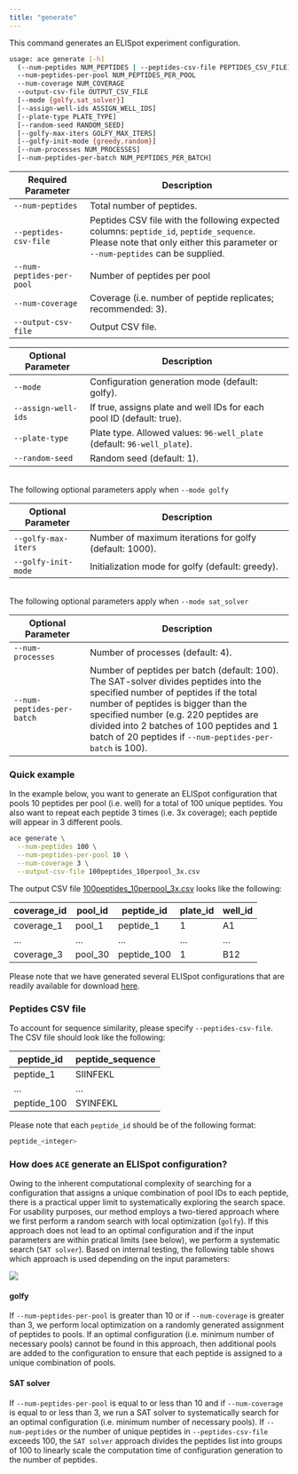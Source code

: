 ```yaml
---
title: "generate"
---
```


This command generates an ELISpot experiment configuration.

```bash
usage: ace generate [-h] 
  (--num-peptides NUM_PEPTIDES | --peptides-csv-file PEPTIDES_CSV_FILE)
  --num-peptides-per-pool NUM_PEPTIDES_PER_POOL
  --num-coverage NUM_COVERAGE
  --output-csv-file OUTPUT_CSV_FILE
  [--mode {golfy,sat_solver}]
  [--assign-well-ids ASSIGN_WELL_IDS]
  [--plate-type PLATE_TYPE]
  [--random-seed RANDOM_SEED]
  [--golfy-max-iters GOLFY_MAX_ITERS]
  [--golfy-init-mode {greedy,random}]
  [--num-processes NUM_PROCESSES]
  [--num-peptides-per-batch NUM_PEPTIDES_PER_BATCH]
```

| Required Parameter         | Description                                                            |
| -------------------------- | ---------------------------------------------------------------------- |
| `--num-peptides`           | Total number of peptides.                                              |
| `--peptides-csv-file`      | Peptides CSV file with the following expected columns: `peptide_id`, `peptide_sequence`. Please note that only either this parameter or `--num-peptides` can be supplied. |
| `--num-peptides-per-pool`  | Number of peptides per pool                                            |
| `--num-coverage`           | Coverage (i.e. number of peptide replicates; recommended: 3).          |
| `--output-csv-file`        | Output CSV file.                                                       |

| Optional Parameter         | Description                                                            |
| -------------------------- | ---------------------------------------------------------------------- |
| `--mode`                   | Configuration generation mode (default: golfy).                        |
| `--assign-well-ids`        | If true, assigns plate and well IDs for each pool ID (default: true).  |
| `--plate-type`             | Plate type. Allowed values: `96-well_plate` (default: `96-well_plate`).|
| `--random-seed`            | Random seed (default: 1).                                              |

<br/>The following optional parameters apply when `--mode golfy`

| Optional Parameter         | Description                                                            |
| -------------------------- | ---------------------------------------------------------------------- |
| `--golfy-max-iters`        | Number of maximum iterations for golfy (default: 1000).                |
| `--golfy-init-mode`        | Initialization mode for golfy (default: greedy).                       |

<br/>The following optional parameters apply when `--mode sat_solver`

| Optional Parameter         | Description                                                            |
| -------------------------- | ---------------------------------------------------------------------- |
| `--num-processes`          | Number of processes (default: 4).                                      |
| `--num-peptides-per-batch` | Number of peptides per batch (default: 100). The SAT-solver divides peptides into the specified number of peptides if the total number of peptides is bigger than the specified number (e.g. 220 peptides are divided into 2 batches of 100 peptides and 1 batch of 20 peptides if `--num-peptides-per-batch` is 100). |


### Quick example

In the example below, you want to generate an ELISpot configuration that 
pools 10 peptides per pool (i.e. well) for a total of 100 unique peptides. 
You also want to repeat each peptide 3 times (i.e. 3x coverage); each peptide 
will appear in 3 different pools.

```bash
ace generate \
  --num-peptides 100 \
  --num-peptides-per-pool 10 \
  --num-coverage 3 \
  --output-csv-file 100peptides_10perpool_3x.csv
```

The output CSV file [100peptides_10perpool_3x.csv]() looks like the following:

| coverage_id | pool_id | peptide_id  | plate_id | well_id |
|-------------|---------|-------------|----------|---------|
| coverage_1  | pool_1  | peptide_1   | 1        | A1      |
| ...         | ...     | ...         | ...      | ...     |
| coverage_3  | pool_30 | peptide_100 | 1 | B12     |

Please note that we have generated several ELISpot configurations that are readily 
available for download [here]().

### Peptides CSV file

To account for sequence similarity, please specify `--peptides-csv-file`. The CSV file should look like the following:

| peptide_id | peptide_sequence |
| ---------- | ---------------- |
| peptide_1  | SIINFEKL         |
| ...        | ...              |
| peptide_100 | SYINFEKL        |

Please note that each `peptide_id` should be of the following format:

```bash
peptide_<integer>
```

### How does `ACE` generate an ELISpot configuration? 

Owing to the inherent computational complexity of searching for a configuration that assigns a unique combination of pool IDs to each peptide, there is a practical upper limit to systematically exploring the search space. For usability purposes, our method employs a two-tiered approach where we first perform a random search with local optimization (`golfy`). If this approach does not lead to an optimal configuration and if the input parameters are within pratical limits (see below), we perform a systematic search (`SAT solver`). Based on internal testing, the following table shows which approach is used depending on the input parameters:

![](resources/ace_parameter_heuristic.png)

#### golfy

If `--num-peptides-per-pool` is greater than 10 or if `--num-coverage` is greater than 3, we perform local optimization on a randomly generated assignment of peptides to pools. If an optimal configuration (i.e. minimum number of necessary pools) cannot be found in this approach, then additional pools are added to the configuration to ensure that each peptide is assigned to a unique combination of pools.

#### SAT solver

If `--num-peptides-per-pool` is equal to or less than 10 and if `--num-coverage` is equal to or less than 3, we run a SAT solver to systematically search for an optimal configuration (i.e. minimum number of necessary pools). If `--num-peptides` or the number of unique peptides in `--peptides-csv-file` exceeds 100, the `SAT solver` approach divides the peptides list into groups of 100 to linearly scale the computation time of configuration generation to the number of peptides.
